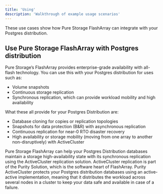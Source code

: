 ```yaml
---
title: 'Using'
description: 'Walkthrough of example usage scenarios'
---
```


These use cases show how Pure Storage FlashArray can integrate with your Postgres distribution.

## Use Pure Storage FlashArray with Postgres distribution 

Pure Storage’s FlashArray provides enterprise-grade availability with all-flash technology. You can use this with your Postgres distribution for uses such as: 
- Volume snapshots
- Continuous storage replication 
- Synchronous replication, which can provide workload mobility and high availability

What these all provide for your Postgres Distribution are:
- Database cloning for copies or replication topologies
- Snapshots for data protection (B&R) with asynchronous replication
- Continuous replication for near-0 RTO disaster recovery
- High availability or storage mobility (moving from one array to another non-disruptively) with ActiveCluster

Pure Storage FlashArray can help your Postgres Distribution databases maintain a storage high-availability state with its synchronous replication using the ActiveCluster replication solution. ActiveCluster replication is part of the Purity Solution, which is the software heart of FlashArray. Purity ActiveCluster protects your Postgres distribution databases using an active-active implementation, meaning that it distributes the workload across several nodes in a cluster to keep your data safe and available in case of a failure.